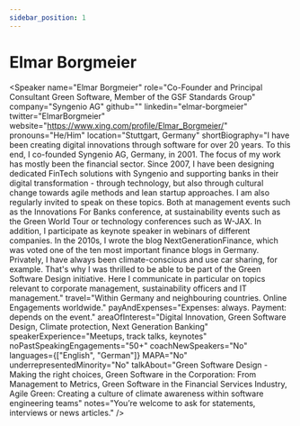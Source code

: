 ```yaml
---
sidebar_position: 1
---
```



# Elmar Borgmeier

<Speaker
  name="Elmar Borgmeier"
  role="Co-Founder and Principal Consultant Green Software, Member of the GSF Standards Group"
  company="Syngenio AG"
  github=""
  linkedin="elmar-borgmeier"
  twitter="ElmarBorgmeier"
  website="https://www.xing.com/profile/Elmar_Borgmeier/"
  pronouns="He/Him"
  location="Stuttgart, Germany"
  shortBiography="I have been creating digital innovations through software for over 20 years. To this end, I co-founded Syngenio AG, Germany, in 2001. The focus of my work has mostly been the financial sector. Since 2007, I have been designing dedicated FinTech solutions with Syngenio and supporting banks in their digital transformation - through technology, but also through cultural change towards agile methods and lean startup approaches. I am also regularly invited to speak on these topics. Both at management events such as the Innovations For Banks conference, at sustainability events such as the Green World Tour or technology conferences such as W-JAX. In addition, I participate as keynote speaker in webinars of different companies. In the 2010s, I wrote the blog NextGenerationFinance, which was voted one of the ten most important finance blogs in Germany. Privately, I have always been climate-conscious and use car sharing, for example. That's why I was thrilled to be able to be part of the Green Software Design initiative. Here I communicate in particular on topics relevant to corporate management, sustainability officers and IT management."
  travel="Within Germany and neighbouring countries. Online Engagements worldwide."
  payAndExpenses="Expenses: always. Payment: depends on the event."
  areaOfInterest="Digital Innovation, Green Software Design, Climate protection, Next Generation Banking"
  speakerExperience="Meetups, track talks, keynotes"
  noPastSpeakingEngagements="50+"
  coachNewSpeakers="No"
  languages={["English", "German"]}
  MAPA="No"
  underrepresentedMinority="No"
  talkAbout="Green Software Design - Making the right choices, 
             Green Software in the Corporation: From Management to Metrics,
             Green Software in the Financial Services Industry,
             Agile Green: Creating a culture of climate awareness within software engineering teams"
  notes="You’re welcome to ask for statements, interviews or news articles."
/>
